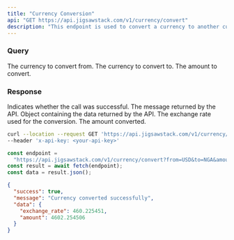 ```yaml
---
title: "Currency Conversion"
api: "GET https://api.jigsawstack.com/v1/currency/convert"
description: "This endpoint is used to convert a currency to another currency."
---
```


### Query

<ParamField query="from" default="USD" type="string" required>
  The currency to convert from.
</ParamField>

<ParamField query="to" type="string" required>
  The currency to convert to.
</ParamField>

<ParamField query="amount" type="string" required>
  The amount to convert.
</ParamField>

<Snippet file="header.mdx" />

### Response

<ResponseField name="success" type="boolean">
  Indicates whether the call was successful.
</ResponseField>

<ResponseField name="message" type="string">
  The message returned by the API.
</ResponseField>

<ResponseField name="data" type="object">
Object containing the data returned by the API.
<Expandable title="Toggle object">

<ResponseField name="exchange_rate" type="number">
  The exchange rate used for the conversion.
</ResponseField>

<ResponseField name="amount" type="number">
  The amount converted.
</ResponseField>

</Expandable>

</ResponseField>

<RequestExample>

```bash cURL
curl --location --request GET 'https://api.jigsawstack.com/v1/currency/convert?from=USD&to=NGA&amount=100' \
--header 'x-api-key: <your-api-key>'
```

```javascript Node.js
const endpoint =
  "https://api.jigsawstack.com/v1/currency/convert?from=USD&to=NGA&amount=100";
const result = await fetch(endpoint);
const data = result.json();
```

</RequestExample>

<ResponseExample>

```json Response
{
  "success": true,
  "message": "Currency converted successfully",
  "data": {
    "exchange_rate": 460.225451,
    "amount": 4602.254506
  }
}
```

</ResponseExample>

